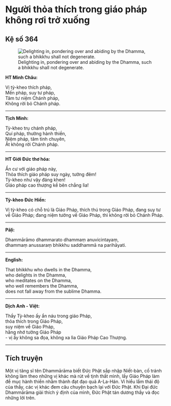 # Người thỏa thích trong giáo pháp không rơi trở xuống {- #nguoi-thoa-thich-trong-giao-phap-khong-roi-xuong}

## Kệ số 364 {- #ke-so-364}

![Delighting in, pondering over and abiding by the Dhamma, such a bhikkhu shall not degenerate.](images/kinh-phap-cu-ke-so-364-dhammapada-verse-364.jpg){fig-align="center" .lightbox}

**HT Minh Châu:**

Vị tỳ-kheo thích pháp,  
Mến pháp, suy tư pháp,  
Tâm tư niệm Chánh pháp,  
Không rời bỏ Chánh pháp.  

<hr class="divider">

**Tịch Minh:**

Tỳ-kheo trụ chánh pháp,  
Quí pháp, thường hành thiền,  
Niệm pháp, tâm tinh chuyên,  
Ắt không rời Chánh pháp.  

<hr class="divider">

**HT Giới Đức thơ hóa:**

Ẩn cư với giáo pháp này,  
Thỏa thích giáo pháp suy ngày, tưởng đêm!  
Tỳ-kheo như vậy đáng khen!  
Giáo pháp cao thượng kề bên chẳng lìa!  

<hr class="divider">

**Tỳ-kheo Đức Hiền:**

Vị tỳ-kheo có chỗ trú là Giáo Pháp, thích thú trong Giáo Pháp, đang suy tư về Giáo Pháp; đang niệm tưởng về Giáo Pháp, thì không rời bỏ Chánh Pháp.  

<hr class="divider">

**Pāḷi:**

Dhammārāmo dhammarato dhammaṃ anuvicintayaṃ,  
dhammaṃ anussaraṃ bhikkhu saddhammā na parihāyati.  

<hr class="divider">

**English:**

That bhikkhu who dwells in the Dhamma,  
who delights in the Dhamma,  
who meditates on the Dhamma,  
who well remembers the Dhamma,  
does not fall away from the sublime Dhamma.  

<hr class="divider">

**Dịch Anh - Việt:**

Thầy Tỳ-kheo ấy ẩn náu trong giáo Pháp,  
thỏa thích trong Giáo Pháp,  
suy niệm về Giáo Pháp,  
hằng nhớ tưởng Giáo Pháp  
- vị ấy không sa đọa, không xa lìa Giáo Pháp Cao Thượng.  

<hr class="divider">

## Tích truyện {- #tich-truyen}

Một vị tăng sĩ tên Dhammārāma biết Ðức Phật sắp nhập Niết-bàn, cố tránh không làm theo những vị khác mà rút về tịnh thất mình, lấy Giáo Pháp làm đề mục hành thiền nhằm thành đạt đạo quả A-La-Hán. Vì hiểu lầm thái độ của thầy, các vị khác đem câu chuyện bạch lại với Ðức Phật. Khi Ðại đức Dhammārāma giải thích ý định của mình, Ðức Phật tán dương thầy và đọc những lời trên.  